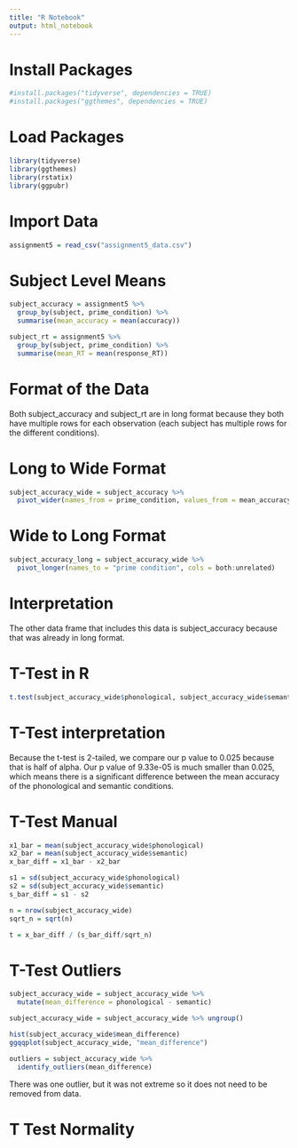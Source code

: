 ```yaml
---
title: "R Notebook"
output: html_notebook
---
```

# Install Packages
```r
#install.packages("tidyverse", dependencies = TRUE)
#install.packages("ggthemes", dependencies = TRUE)
```
# Load Packages
```r
library(tidyverse)
library(ggthemes)
library(rstatix)
library(ggpubr)
```
# Import Data
```r
assignment5 = read_csv("assignment5_data.csv")
```

# Subject Level Means
```r
subject_accuracy = assignment5 %>%
  group_by(subject, prime_condition) %>%
  summarise(mean_accuracy = mean(accuracy))

subject_rt = assignment5 %>%
  group_by(subject, prime_condition) %>%
  summarise(mean_RT = mean(response_RT))
```

# Format of the Data
Both subject_accuracy and subject_rt are in long format because they both have multiple rows for each observation (each subject has multiple rows for the different conditions).

# Long to Wide Format
```r
subject_accuracy_wide = subject_accuracy %>%
  pivot_wider(names_from = prime_condition, values_from = mean_accuracy)
```

# Wide to Long Format
```r
subject_accuracy_long = subject_accuracy_wide %>%
  pivot_longer(names_to = "prime condition", cols = both:unrelated)
```

# Interpretation 
The other data frame that includes this data is subject_accuracy because that was already in long format.

# T-Test in R
```r
t.test(subject_accuracy_wide$phonological, subject_accuracy_wide$semantic, var.equal = FALSE, paired = TRUE)
```

# T-Test interpretation
Because the t-test is 2-tailed, we compare our p value to 0.025 because that is half of alpha. Our p value of 9.33e-05 is much smaller than 0.025, which means there is a significant difference between the mean accuracy of the phonological and semantic conditions.

# T-Test Manual
```r
x1_bar = mean(subject_accuracy_wide$phonological)
x2_bar = mean(subject_accuracy_wide$semantic)
x_bar_diff = x1_bar - x2_bar

s1 = sd(subject_accuracy_wide$phonological)
s2 = sd(subject_accuracy_wide$semantic)
s_bar_diff = s1 - s2

n = nrow(subject_accuracy_wide)
sqrt_n = sqrt(n)

t = x_bar_diff / (s_bar_diff/sqrt_n)
```


# T-Test Outliers
```r
subject_accuracy_wide = subject_accuracy_wide %>%
  mutate(mean_difference = phonological - semantic)

subject_accuracy_wide = subject_accuracy_wide %>% ungroup()

hist(subject_accuracy_wide$mean_difference)
ggqqplot(subject_accuracy_wide, "mean_difference")

outliers = subject_accuracy_wide %>%
  identify_outliers(mean_difference)
```
There was one outlier, but it was not extreme so it does not need to be removed from data.

# T Test Normality
```r

```






